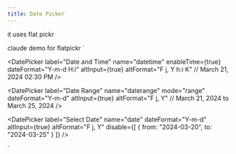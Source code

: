 ```yaml
---
title: Date Picker
---
```




it uses flat pickr


claude demo for flatpickr
`
<!-- Basic date picker (friendly format) -->
<DatePicker
  label="Date"
  name="date"
  dateFormat="Y-m-d"
  altInput={true}
  altFormat="F j, Y"
/>

<!-- Date + Time picker -->
<DatePicker
  label="Date and Time"
  name="datetime"
  enableTime={true}
  dateFormat="Y-m-d H:i"
  altInput={true}
  altFormat="F j, Y h:i K" // March 21, 2024 02:30 PM
/>

<!-- Range picker -->
<DatePicker
  label="Date Range"
  name="daterange"
  mode="range"
  dateFormat="Y-m-d"
  altInput={true}
  altFormat="F j, Y" // March 21, 2024 to March 25, 2024
/>

<!-- Inline calendar -->
<DatePicker
  label="Select Date"
  name="date"
  inline={true}
  dateFormat="Y-m-d"
  altInput={true}
  altFormat="F j, Y"
/>

<!-- With disabled dates -->
<DatePicker
  label="Select Date"
  name="date"
  dateFormat="Y-m-d"
  altInput={true}
  altFormat="F j, Y"
  disable={[
    {
      from: "2024-03-20",
      to: "2024-03-25"
    }
  ]}
/>

<!-- With min/max dates -->
<DatePicker
  label="Select Date"
  name="date"
  dateFormat="Y-m-d"
  altInput={true}
  altFormat="F j, Y"
  minDate="2024-01-01"
  maxDate="2024-12-31"
/>

<!-- With week numbers -->
<DatePicker
  label="Select Date"
  name="date"
  dateFormat="Y-m-d"
  altInput={true}
  altFormat="F j, Y"
  weekNumbers={true}
/>
`
